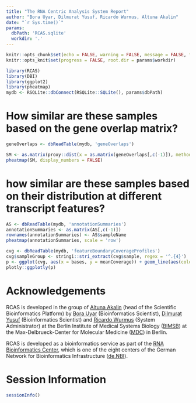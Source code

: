 ```yaml
---
title: "The RNA Centric Analysis System Report"
author: "Bora Uyar, Dilmurat Yusuf, Ricardo Wurmus, Altuna Akalin"
date: "`r Sys.time()`"
params: 
  dbPath: 'RCAS.sqlite'
  workdir: '.'
---
```


```r
knitr::opts_chunk$set(echo = FALSE, warning = FALSE, message = FALSE, fig.height = 4.5, fig.width = 8)
knitr::opts_knit$set(progress = FALSE, root.dir = params$workdir)
```

```r
library(RCAS)
library(DBI)
library(ggplot2)
library(pheatmap)
mydb <- RSQLite::dbConnect(RSQLite::SQLite(), params$dbPath)
```
# How similar are these samples based on the gene overlap matrix?

```r
geneOverlaps <- dbReadTable(mydb, 'geneOverlaps')

SM <- as.matrix(proxy::dist(x = as.matrix(geneOverlaps[,c(-1)]), method = 'Jaccard', by_rows = FALSE, diag = TRUE, upper = TRUE))
pheatmap(SM, display_numbers = FALSE)
```


# how similar are these samples based on their distribution at different transcript features? 
```r
AS <- dbReadTable(mydb, 'annotationSummaries')
annotationSummaries <- as.matrix(AS[,c(-1)])
rownames(annotationSummaries) <- AS$sampleName
pheatmap(annotationSummaries, scale = 'row')
```


```r
cvg <- dbReadTable(mydb, 'featureBoundaryCoverageProfiles')
cvg$sampleGroup <- stringi::stri_extract(cvg$sample, regex = '^.{4}')
p <- ggplot(cvg, aes(x = bases, y = meanCoverage)) + geom_line(aes(colour = sampleGroup), fill = FALSE) + facet_grid(feature ~ boundary) + geom_vline(xintercept = 0)
plotly::ggplotly(p)
```

# Acknowledgements

RCAS is developed in the group of 
[Altuna Akalin](http://bioinformatics.mdc-berlin.de/team.html#altuna-akalin-phd)
(head of the Scientific Bioinformatics Platform) by
[Bora Uyar](http://bioinformatics.mdc-berlin.de/team.html#bora-uyar-phd)
(Bioinformatics Scientist),
[Dilmurat Yusuf](http://bioinformatics.mdc-berlin.de/team.html#dilmurat-yusuf-phd)
(Bioinformatics Scientist) and 
[Ricardo Wurmus](http://bioinformatics.mdc-berlin.de/team.html#ricardo-wurmus)
(System Administrator) at the Berlin Institute of Medical Systems Biology
([BIMSB](https://www.mdc-berlin.de/13800178/en/bimsb))
at the Max-Delbrueck-Center for Molecular Medicine
([MDC](https://www.mdc-berlin.de)) in Berlin.

RCAS is developed as a bioinformatics service as part of
the [RNA Bioinformatics Center](http://www.denbi.de/index.php/rbc),
which is one of the eight centers of
the German Network for Bioinformatics Infrastructure
([de.NBI](http://www.denbi.de/)).  

# Session Information
```r
sessionInfo()
```

